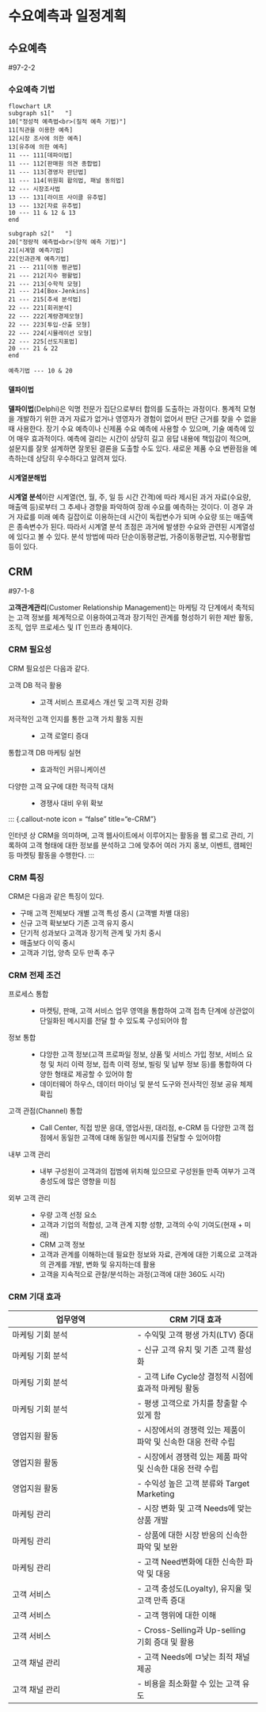 # 수요예측과 일정계획 {#sec-demand-forecasting}

## 수요예측

:::{.callout-tip title="기출" icon=false}
#97-2-2
:::

### 수요예측 기법

```mermaid
flowchart LR
subgraph s1["   "]
10["정성적 예측법<br>(질적 예측 기법)"]
11[직관을 이용한 예측]
12[시장 조사에 의한 예측]
13[유추에 의한 예측]
11 --- 111[데파이법]
11 --- 112[판매원 의견 종합법]
11 --- 113[경영자 판단법]
11 --- 114[위원회 홥의법, 패널 동의법]
12 --- 시장조사법
13 --- 131[라이프 사이클 유추법]
13 --- 132[자료 유추법]
10 --- 11 & 12 & 13
end

subgraph s2["   "]
20["정량적 예측법<br>(양적 예측 기법)"]
21[시계열 예측기법]
22[인과관계 예측기법]
21 --- 211[이동 평균법]
21 --- 212[지수 평활법]
21 --- 213[수학적 모형]
21 --- 214[Box-Jenkins]
21 --- 215[추세 분석법]
22 --- 221[회귀분석]
22 --- 222[계량경제모형]
22 --- 223[투입-산출 모형]
22 --- 224[시뮬레이션 모형]
22 --- 225[선도지표법]
20 --- 21 & 22
end

예측기법 --- 10 & 20
```

#### 델파이법

**델파이법**(Delphi)은 익명 전문가 집단으로부터 합의를 도출하는 과정이다. 통계적 모형을 개발하기 위한 과거 자료가 없거나 영영자가 경험이 없어서 판단 근거를 찾을 수 없을 때 사용한다. 장기 수요 예측이나 신제품 수요 예측에 사용할 수 있으며, 기술 예측에 있어 매우 효과적이다. 예측에 걸리는 시간이 상당히 길고 응답 내용에 책임감이 적으며, 설문지를 잘못 설계하면 잘못된 결론을 도출할 수도 있다. 새로운 제품 수요 변환점을 예측하는데 상당히 우수하다고 알려져 있다.

#### 시계열분해법

**시계열 분석**이란 시계열(연, 월, 주, 일 등 시간 간격)에 따라 제시된 과거 자료(수요량, 매출액 등)로부터 그 추세나 경향을 파악하여 장래 수요를 예측하는 것이다. 이 경우 과거 자료를 미래 예측 길잡이로 이용하는데 시간이 독립변수가 되며 수요량 또는 매출액은 종속변수가 된다. 따라서 시계열 분석 초점은 과거에 발생한 수요와 관련된 시계열성에 있다고 볼 수 있다. 분석 방법에 따라 단순이동평균법, 가중이동평균법, 지수평활법 등이 있다.

## CRM

:::{.callout-tip title="기출" icon=false}
#97-1-8
:::

**고객관계관리**(Customer Relationship Management)는 마케팅 각 단계에서 축적되는 고객 정보를 체계적으로 이용하여고객과 장기적인 관계를 형성하기 위한 제반 활동, 조직, 업무 프로세스 및 IT 인프라 총체이다.

### CRM 필요성

CRM 필요성은 다음과 같다.

고객 DB 적극 활용
: - 고객 서비스 프로세스 개선 및 고객 지원 강화

저극적인 고객 인지를 통한 고객 가치 활동 지원
: - 고객 로열티 증대

통합고객 DB 마케팅 실현
: - 효과적인 커뮤니케이션

다양한 고객 요구에 대한 적극적 대처
: - 경쟁사 대비 우위 확보

::: {.callout-note icon = "false" title="e-CRM"}

인터넷 상 CRM을 의미하며, 고객 웹사이트에서 이루어지는 활동을 웹 로그로 관리, 기록하여 고객 형태에 대한 정보를 분석하고 그에 맞추어 여러 가지 홍보, 이벤트, 캠페인 등 마켓팅 활동을 수행한다.
:::

### CRM 특징

CRM은 다음과 같은 특징이 있다.

- 구매 고객 전체보다 개별 고객 특성 중시 (고객별 차별 대응)
- 신규 고객 확보보다 기존 고객 유지 중시
- 단기적 성과보다 고객과 장기적 관계 및 가치 중시
- 매출보다 이익 중시
- 고객과 기업, 양측 모두 만족 추구

### CRM 전제 조건

프로세스 통합
: - 마켓팅, 판매, 고객 서비스 업무 영역을 통합하여 고객 접촉 단계에 상관없이 단일화된 메시지를 전달 할 수 있도록 구성되어야 함

정보 통합
: - 댜앙한 고객 정보(고객 프로파일 정보, 상품 및 서비스 가입 정보, 서비스 요청 및 처리 이력 정보, 접촉 이력 정보, 빌링 및 납부 정보 등)를 통합하여 다양한 형태로 제공할 수 있어야 함
- 데이터웨어 하우스, 데이터 마이닝 및 분석 도구와 전사적인 정보 공유 체제 확립

고객 관점(Channel) 통합
: - Call Center, 직접 방문 응대, 영업사원, 대리점, e-CRM 등 다양한 고객 접점에서 동일한 고객에 대해 동일한 메시지를 전달할 수 있어야함

내부 고객 관리
: - 내부 구성원이 고객과의 접범에 위치해 있으므로 구성원들 만족 여부가 고객 충성도에 많은 영향을 미침

외부 고객 관리
: - 우량 고객 선정 요소
    - 고객과 기업의 적합성, 고객 관계 지향 성향, 고객의 수익 기여도(현재 + 미래)
- CRM 고객 정보
    - 고객과 관계를 이해하는데 필요한 정보와 자료, 관계에 대한 기록으로 고객과의 관계를 개발, 변화 및 유지하는데 활용
    - 고객을 지속적으로 관찰/분석하는 과정(고객에 대한 360도 시각)

### CRM 기대 효과

업무영역| CRM 기대 효과
-|-
마케팅 기회 분석| - 수익및 고객 평생 가치(LTV) 증대
마케팅 기회 분석| - 신규 고객 유치 및 기존 고객 활성화
마케팅 기회 분석| - 고객 Life Cycle상 결정적 시점에 효과적 마케팅 활동
마케팅 기회 분석| - 평생 고객으로 가치를 창출할 수 있게 함
영업지원 활동 | - 시장에서의 경쟁력 있는 제품이 파악 및 신속한 대응 전략 수립
영업지원 활동 | - 시장에서 경쟁력 있는 제품 파악 및 신속한 대응 전략 수립
영업지원 활동 | - 수익성 높은 고객 분류와 Target Marketing
마케팅 관리 | - 시장 변화 및 고객 Needs에 맞는 상품 개발
마케팅 관리 | - 상품에 대한 시장 반응의 신속한 파악 및 보완
마케팅 관리 | - 고객 Need변화에 대한 신속한 파악 및 대응
고객 서비스 | - 고객 충성도(Loyalty), 유지율 및 고객 만족 증대
고객 서비스 | - 고객 행위에 대한 이해
고객 서비스 | - Cross-Selling과 Up-selling 기회 증대 및 활용
고객 채널 관리 | - 고객 Needs에 ㅁ낮는 최적 채널 제공
고객 채널 관리 | - 비용을 최소화할 수 있는 고객 유도

